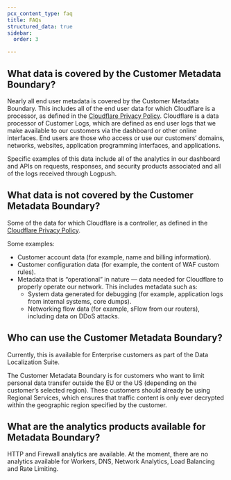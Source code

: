 ```yaml
---
pcx_content_type: faq
title: FAQs
structured_data: true
sidebar:
  order: 3

---
```



## What data is covered by the Customer Metadata Boundary?

Nearly all end user metadata is covered by the Customer Metadata Boundary. This includes all of the end user data for which Cloudflare is a processor, as defined in the [Cloudflare Privacy Policy](https://www.cloudflare.com/privacypolicy/). Cloudflare is a data processor of Customer Logs, which are defined as end user logs that we make available to our customers via the dashboard or other online interfaces. End users are those who access or use our customers’ domains, networks, websites, application programming interfaces, and applications.

Specific examples of this data include all of the analytics in our dashboard and APIs on requests, responses, and security products associated and all of the logs received through Logpush.


## What data is not covered by the Customer Metadata Boundary?

Some of the data for which Cloudflare is a controller, as defined in the [Cloudflare Privacy Policy](https://www.cloudflare.com/privacypolicy/).

Some examples:

* Customer account data (for example, name and billing information).
* Customer configuration data (for example, the content of WAF custom rules).
* Metadata that is “operational” in nature —  data needed for Cloudflare to properly operate our network. This includes metadata such as:
  * System data generated for debugging (for example, application logs from internal systems, core dumps).
  * Networking flow data (for example, sFlow from our routers), including data on DDoS attacks.


## Who can use the Customer Metadata Boundary?

Currently, this is available for Enterprise customers as part of the Data Localization Suite.

The Customer Metadata Boundary is for customers who want to limit personal data transfer outside the EU or the US (depending on the customer’s selected region). These customers should already be using Regional Services, which ensures that traffic content is only ever decrypted within the geographic region specified by the customer.


## What are the analytics products available for Metadata Boundary?

HTTP and Firewall analytics are available. At the moment, there are no analytics available for Workers, DNS, Network Analytics, Load Balancing and Rate Limiting.


